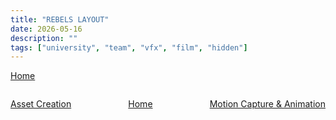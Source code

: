 ```yaml
---
title: "REBELS LAYOUT"
date: 2026-05-16
description: ""
tags: ["university", "team", "vfx", "film", "hidden"]
---
```


[Home](/blog/rebels)

<div style="display: flex; flex-direction: row; align-items:center; justify-content:space-between;">

[Asset Creation](/blog/rebels/postproduction/asset)

[Home](/blog/rebels)  

[Motion Capture & Animation](/blog/rebels/postproduction/animation)

</div>